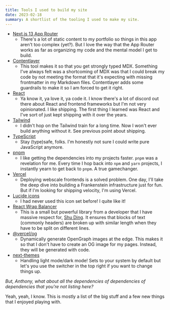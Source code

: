 ```yaml
---
title: Tools I used to build my site
date: 2023-02-18
summary: A shortlist of the tooling I used to make my site.
---
```


- [Next.js 13 App Router](https://nextjs.org)
  - There's a lot of static content to my portfolio so things in this app aren't too complex (yet?). But I love the way that the App Router works as far as organizing my code and the mental model I get to build.
- [Contentlayer](https://contentlayer.dev)
  - This tool makes it so that you get strongly typed MDX. Something I've always felt was a shortcoming of MDX was that I could break my code by not meeting the format that it's expecting with missing frontmatter in my Markdown files. Contentlayer adds some guardrails to make it so I am forced to get it right.
- [React](https://reactjs.org)
  - Ya know it, ya love it, ya code it. I know there's a lot of discord out there about React and frontend frameworks but I'm not very opinionated. I like shipping. The first thing I learned was React and I've sort of just kept shipping with it over the years.
- [Tailwind](https://tailwindcss.com)
  - I didn't hop on the Tailwind train for a long time. Now I won't ever build anything without it. See previous point about shipping.
- [TypeScript](https://www.typescriptlang.org)
  - Stay (type)safe, folks. I'm honestly not sure I could write pure JavaScript anymore.
- [pnpm](https://pnpm.io)
  - I like getting the dependencies into my projects faster. `pnpm` was a revelation for me. Every time I hop back into `npm` and `yarn` projects, I instantly yearn to get back to `pnpm`. A true gamechanger.
- [Vercel](https://vercel.com)
  - Deploying webscale frontends is a solved problem. One day, I'll take the deep dive into building a Frankenstein infrastructure just for fun. But if I'm looking for shipping velocity, I'm using Vercel.
- [Lucide icons](https://lucide.dev)
  - I had never used this icon set before! I quite like it!
- [React Wrap Balancer](https://react-wrap-balancer.vercel.app)
  - This is a small but powerful library from a developer that I have massive respect for, [Shu Ding](https://). It ensures that blocks of text (commonly headers) are broken up with similar length when they have to be split on different lines.
- [@vercel/og](https://www.npmjs.com/package/@vercel/og)
  - Dynamically generate OpenGraph images at the edge. This makes it so that I don't have to create an OG image for my pages. Instead, they will be generated with code.
- [next-themes](https://github.com/pacocoursey/next-themes)
  - Handling light mode/dark mode! Sets to your system by default but let's you use the switcher in the top right if you want to change things up.

_But, Anthony, what about all the dependencies of dependencies of dependencies that you're not listing here?_

Yeah, yeah, I know. This is mostly a list of the big stuff and a few new things that I enjoyed playing with.

